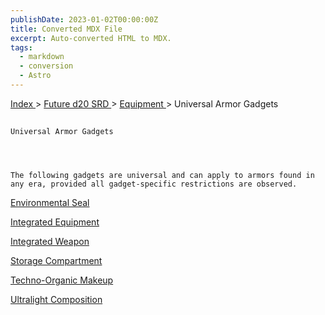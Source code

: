 ```yaml
---
publishDate: 2023-01-02T00:00:00Z
title: Converted MDX File
excerpt: Auto-converted HTML to MDX.
tags:
  - markdown
  - conversion
  - Astro
---
```









[
      Index
     ](-index)
     >
     [
      Future d20 SRD
     ](future-d20-srd-index)
     >
     [
      Equipment
     ](future-d20-srd-equipment-index)
     > Universal Armor Gadgets
    




## 
    Universal Armor Gadgets
   



    The following gadgets are universal and can apply to armors found in any era, provided all gadget-specific restrictions are observed.
   



[
     Environmental Seal
    ](future-d20-srd-equipment-gadgets-universal-armor-environment-seal)




[
     Integrated Equipment
    ](future-d20-srd-equipment-gadgets-universal-armor-integrated-equipment)




[
     Integrated Weapon
    ](future-d20-srd-equipment-gadgets-universal-armor-integrated-weapon)




[
     Storage Compartment
    ](future-d20-srd-equipment-gadgets-universal-armor-storage-compartment)




[
     Techno-Organic Makeup
    ](future-d20-srd-equipment-gadgets-universal-armor-techno-organic-makeup)




[
     Ultralight Composition
    ](future-d20-srd-equipment-gadgets-universal-armor-ultralight-composition)






